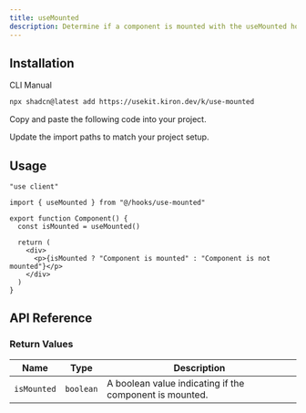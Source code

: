 ```yaml
---
title: useMounted
description: Determine if a component is mounted with the useMounted hook.
---
```


## Installation

<Tabs defaultValue="cli">

<TabsList>
  <TabsTrigger value="cli">CLI</TabsTrigger>
  <TabsTrigger value="manual">Manual</TabsTrigger>
</TabsList>

<TabsContent value="cli">

```bash
npx shadcn@latest add https://usekit.kiron.dev/k/use-mounted
```

</TabsContent>

<TabsContent value="manual">

<Steps>

<Step>Copy and paste the following code into your project.</Step>

<ComponentSource name="use-mounted" />

<Step>Update the import paths to match your project setup.</Step>

</Steps>

</TabsContent>

</Tabs>

## Usage

```tsx {3, 6}
"use client"

import { useMounted } from "@/hooks/use-mounted"

export function Component() {
  const isMounted = useMounted()

  return (
    <div>
      <p>{isMounted ? "Component is mounted" : "Component is not mounted"}</p>
    </div>
  )
}
```

## API Reference

### Return Values

| Name        | Type      | Description                                             |
| ----------- | --------- | ------------------------------------------------------- |
| `isMounted` | `boolean` | A boolean value indicating if the component is mounted. |
